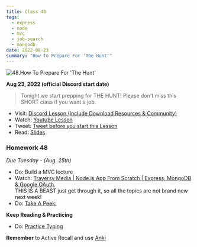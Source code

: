 ```yaml
---
title: Class 48
tags:
  - express
  - node
  - mvc
  - job-search
  - mongodb
date: 2022-08-23
summary: "How To Prepare For 'The Hunt'"
---
```


![48.How To Prepare For 'The Hunt'](https://cdn.hashnode.com/res/hashnode/image/upload/v1676725202787/5A519yJay.png?auto=compress)

**Aug 23, 2022 (official Discord start date)**

> Tonight we start prepping for THE HUNT! Please don't miss this SHORT class if you want a job.

- Visit: [Discord Lesson (Include Download Resources & Community)](https://discord.com/channels/735923219315425401/738891289071714388/1011750764605095936)
- Watch: [Youtube Lesson](https://youtu.be/2ObpRuvmT48)
- Tweet: [Tweet before you start this Lesson](https://twitter.com/leonnoel/status/1562190629513228288)
- Read: [Slides](https://slides.com/leonnoel/100devs2-the-hunt)

### Homework 48

_Due Tuesday - (Aug. 25th)_

- Do: Build a MVC lecture
- Watch: [Traversy Media | Node.js App From Scratch | Express, MongoDB & Google OAuth](https://youtu.be/SBvmnHTQIPY). <br /> THIS IS A BEAST just get through it, so all the topics are not brand new next week!
- Do: [Take A Peek:](https://github.com/100devs/todo-mvc-auth-local)

**Keep Reading & Practicing**

- Do: [Practice Typing](https://www.keybr.com/)

**Remember** to Active Recall and use [Anki](https://apps.ankiweb.net/)
